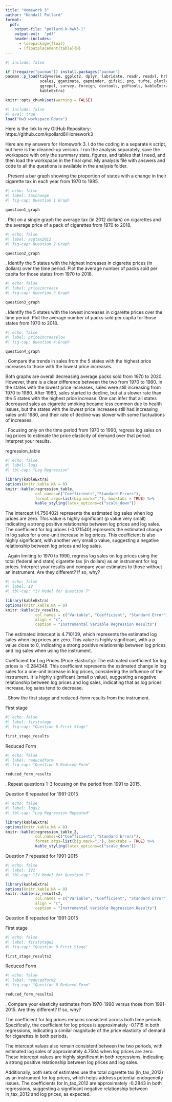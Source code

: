 ```yaml
---
title: "Homework 3"
author: "Kendall Pollard"
format:
  pdf:
    output-file: "pollard-k-hwk3-1"
    output-ext:  "pdf"
    header-includes:
      - \usepackage{float}
      - \floatplacement{table}{H}
---
```



```r
#| include: false

if (!require("pacman")) install.packages("pacman")
pacman::p_load(tidyverse, ggplot2, dplyr, lubridate, readr, readxl, hrbrthemes, fixest,
               scales, gganimate, gapminder, gifski, png, tufte, plotly, OECD,
               ggrepel, survey, foreign, devtools, pdftools, kableExtra, modelsummary,
               kableExtra)
```


```r
knitr::opts_chunk$set(warning = FALSE)
```


```r
#| include: false
#| eval: true
load("Hw3_workspace.Rdata")
```

Here is the link to my GitHub Repository: https://github.com/kpollard8/Homework3

Here are my answers for Homework 3. I do the coding in a separate `R` script, but here is the cleaned-up version. I run the analysis separately, save the workspace with only the summary stats, figures, and tables that I need, and then load the workspace in the final qmd. My analysis file with answers and code to all the questions is available in the analysis folder. 

\newpage 

\vspace{.2in}
\noindent 1. Present a bar graph showing the proportion of states with a change in their cigarette tax in each year from 1970 to 1985. <br>

```r
#| echo: false
#| label: taxchange
#| fig-cap: Question 1 Graph

question1_graph
```



\newpage 

\vspace{.2in}
\noindent 2. Plot on a single graph the average tax (in 2012 dollars) on cigarettes and the average price of a pack of cigarettes from 1970 to 2018. <br>

```r
#| echo: false
#| label: avgtax2012
#| fig-cap: Question 2 Graph

question2_graph
```


\newpage 

\vspace{.2in}
\noindent 3. Identify the 5 states with the highest increases in cigarette prices (in dollars) over the time period. Plot the average number of packs sold per capita for those states from 1970 to 2018. <br>

```r
#| echo: false
#| label: priceincrease
#| fig-cap: Question 3 Graph

question3_graph
```

\newpage 

\vspace{.2in}
\noindent 4. Identify the 5 states with the lowest increases in cigarette prices over the time period. Plot the average number of packs sold per capita for those states from 1970 to 2018. <br>


```r
#| echo: false
#| label: priceincreaselow
#| fig-cap: Question 4 Graph

question4_graph
```

\newpage 

\vspace{.2in}
\noindent 5. Compare the trends in sales from the 5 states with the highest price increases to those with the lowest price increases. <br>

Both graphs are overall decreasing average packs sold from 1970 to 2020. However, there is a clear difference between the two from 1970 to 1980. In the states with the lowest price increases, sales were still increasing from 1970 to 1980. After 1980, sales started to decline, but at a slower rate than the 5 states with the highest price increase. One can infer that all states decreased sales as cigarette smoking became less common due to health issues, but the states with the lowest price increases still had increasing sales until 1980, and their rate of decline was slower with some fluctuations of increases. 

\newpage 

\vspace{.2in}
\noindent 6. Focusing only on the time period from 1970 to 1990, regress log sales on log prices to estimate the price elasticity of demand over that period. Interpret your results. <br>

regression_table

```r
#| echo: false
#| label: logs
#| tbl-cap: "Log Regression"

library(kableExtra)
options(knitr.kable.NA = 0)
knitr::kable(regression_table, 
             col.names=c("Coefficients","Standard Errors"),
             format.args=list(big.mark=","), booktabs = TRUE) %>%
             kable_styling(latex_options=c("scale_down"))

```

The intercept (4.750402) represents the estimated log sales when log prices are zero. This value is highly significant (p value very small) indicating a strong positive relationship between log prices and log sales.
The coefficient for log prices (-0.171540) represents the estimated change in log sales for a one-unit increase in log prices. This coefficient is also highly significant, with another very small p value, suggesting a negative relationship between log prices and log sales.

\newpage 

\vspace{.2in}
\noindent 7. Again limiting to 1970 to 1990, regress log sales on log prices using the total (federal and state) cigarette tax (in dollars) as an instrument for log prices. Interpret your results and compare your estimates to those without an instrument. Are they different? If so, why? <br>


```r
#| echo: false
#| label: IV
#| tbl-cap: "IV Model for Question 7"

library(kableExtra)
options(knitr.kable.NA = 0)
knitr::kable(iv_results, 
             col.names = c("Variable", "Coefficient", "Standard Error"),
             align = "c",
             caption = "Instrumental Variable Regression Results")
```

The estimated intercept is 4.710109, which represents the estimated log sales when log prices are zero. This value is highly significant, with a p value close to 0, indicating a strong positive relationship between log prices and log sales when using the instrument.

Coefficient for Log Prices (Price Elasticity): The estimated coefficient for log prices is -0.284348. This coefficient represents the estimated change in log sales for a one-unit increase in log prices, considering the influence of the instrument. It is highly significant (small p value), suggesting a negative relationship between log prices and log sales, indicating that as log prices increase, log sales tend to decrease.


\newpage 

\vspace{.2in}
\noindent 8. Show the first stage and reduced-form results from the instrument. <br>

First stage
```r
#| echo: false
#| label: firststage
#| fig-cap: "Question 8 First Stage"

first_stage_results

```

Reduced Form 
```r
#| echo: false
#| label: reducedform
#| fig-cap: "Question 8 Reduced Form"

reduced_form_results

```

\newpage 

\vspace{.2in}
\noindent 9. Repeat questions 1-3 focusing on the period from 1991 to 2015. <br>

Question 6 repeated for 1991-2015

```r
#| echo: false
#| label: logs2
#| tbl-cap: "Log Regression Repeated"

library(kableExtra)
options(knitr.kable.NA = 0)
knitr::kable(regression_table_2, 
             col.names=c("Coefficients","Standard Errors"),
             format.args=list(big.mark=","), booktabs = TRUE) %>%
             kable_styling(latex_options=c("scale_down"))

```

Question 7 repeated for 1991-2015


```r
#| echo: false
#| label: IV2
#| tbl-cap: "IV Model for Question 7"

library(kableExtra)
options(knitr.kable.NA = 0)
knitr::kable(iv_results2, 
             col.names = c("Variable", "Coefficient", "Standard Error"),
             align = "c",
             caption = "Instrumental Variable Regression Results")
```


Question 8 repeated for 1991-2015

First stage
```r
#| echo: false
#| label: firststage2
#| fig-cap: "Question 8 First Stage"

first_stage_results2

```

Reduced Form 
```r
#| echo: false
#| label: reducedform2
#| fig-cap: "Question 8 Reduced Form"

reduced_form_results2

```



\newpage 

\vspace{.2in}
\noindent 10. Compare your elasticity estimates from 1970-1990 versus those from 1991-2015. Are they different? If so, why? <br>

The coefficient for log prices remains consistent across both time periods. Specifically, the coefficient for log prices is approximately -0.1715 in both regressions, indicating a similar magnitude of the price elasticity of demand for cigarettes in both periods.

The intercept values also remain consistent between the two periods, with estimated log sales of approximately 4.7504 when log prices are zero. These intercept values are highly significant in both regressions, indicating a strong positive relationship between log prices and log sales.

Additionally, both sets of estimates use the total cigarette tax (ln_tax_2012) as an instrument for log prices, which helps address potential endogeneity issues. The coefficients for ln_tax_2012 are approximately -0.2843 in both regressions, suggesting a significant negative relationship between ln_tax_2012 and log prices, as expected.